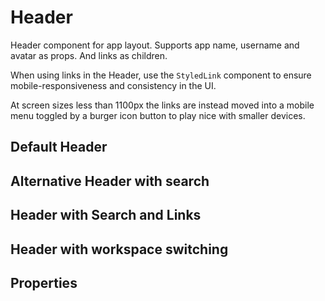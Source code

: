 
<Meta of={stories} />

# Header

Header component for app layout. Supports app name, username and avatar as props. And links as children.

When using links in the Header, use the `StyledLink` component to ensure mobile-responsiveness and consistency in the UI.

At screen sizes less than 1100px the links are instead moved into a mobile menu toggled by a burger icon button to play nice with smaller devices.

## Default Header

<Canvas of={stories.defaultHeader} />

## Alternative Header with search

<Canvas of={stories.headerWithSearch} />

## Header with Search and Links

<Canvas of={stories.headerWithSearchAndLinks} />

## Header with workspace switching

<Canvas of={stories.headerWithWorkspaceSwitching} />

## Properties

<Controls component={Header} />
